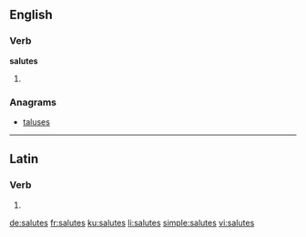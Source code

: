 ==English==

===Verb===
'''salutes'''

# {{third-person singular of|salute}}

===Anagrams===
* [[taluses#English|taluses]]

----

==Latin==

===Verb===
{{la-verb-form|salūtēs}}

# {{conjugation of|saluto|salūtō|2|s|pres|act|sub|lang=la}}

[[de:salutes]]
[[fr:salutes]]
[[ku:salutes]]
[[li:salutes]]
[[simple:salutes]]
[[vi:salutes]]